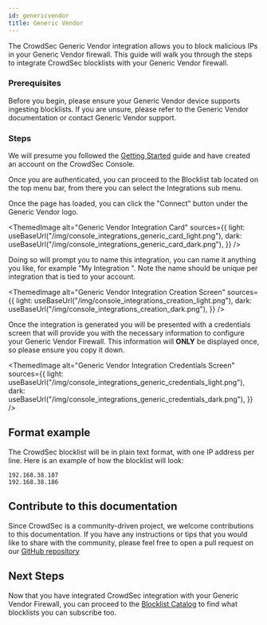 ```yaml
---
id: genericvendor
title: Generic Vendor
---
```


The CrowdSec Generic Vendor integration allows you to block malicious IPs in your Generic Vendor firewall. This guide will walk you through the steps to integrate CrowdSec blocklists with your Generic Vendor firewall.

### Prerequisites

Before you begin, please ensure your Generic Vendor device supports ingesting blocklists. If you are unsure, please refer to the Generic Vendor documentation or contact Generic Vendor support.

### Steps

We will presume you followed the [Getting Started](integrations/intro.mdx) guide and have created an account on the CrowdSec Console.

Once you are authenticated, you can proceed to the Blocklist tab located on the top menu bar, from there you can select the Integrations sub menu.

Once the page has loaded, you can click the "Connect" button under the Generic Vendor logo.

<ThemedImage
    alt="Generic Vendor Integration Card"
    sources={{
        light: useBaseUrl("/img/console_integrations_generic_card_light.png"),
        dark: useBaseUrl("/img/console_integrations_generic_card_dark.png"),
    }}
/>

Doing so will prompt you to name this integration, you can name it anything you like, for example "My Integration ". Note the name should be unique per integration that is tied to your account.

<ThemedImage
    alt="Generic Vendor Integration Creation Screen"
    sources={{
        light: useBaseUrl("/img/console_integrations_creation_light.png"),
        dark: useBaseUrl("/img/console_integrations_creation_dark.png"),
    }}
/>

Once the integration is generated you will be presented with a credentials screen that will provide you with the necessary information to configure your Generic Vendor Firewall. This information will **ONLY** be displayed once, so please ensure you copy it down.

<ThemedImage
    alt="Generic Vendor Integration Credentials Screen"
    sources={{
        light: useBaseUrl("/img/console_integrations_generic_credentials_light.png"),
        dark: useBaseUrl("/img/console_integrations_generic_credentials_dark.png"),
    }}
/>

## Format example

The CrowdSec blocklist will be in plain text format, with one IP address per line. Here is an example of how the blocklist will look:

```
192.168.38.187
192.168.38.186
```

## Contribute to this documentation

Since CrowdSec is a community-driven project, we welcome contributions to this documentation. If you have any instructions or tips that you would like to share with the community, please feel free to open a pull request on our [GitHub repository](https://github.com/crowdsecurity/crowdsec-docs)

## Next Steps

Now that you have integrated CrowdSec integration with your Generic Vendor Firewall, you can proceed to the [Blocklist Catalog](console/blocklists/catalog.md) to find what blocklists you can subscribe too. 
